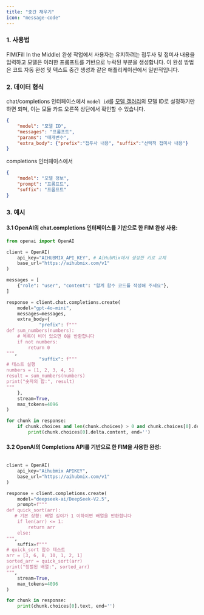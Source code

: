 ```yaml
---
title: "중간 채우기"
icon: "message-code"
---
```


### 1. 사용법

FIM(Fill In the Middle) 완성 작업에서 사용자는 유지하려는 접두사 및 접미사 내용을 입력하고 모델은 이러한 프롬프트를 기반으로 누락된 부분을 생성합니다. 이 완성 방법은 코드 자동 완성 및 텍스트 중간 생성과 같은 애플리케이션에서 일반적입니다.

### 2. 데이터 형식

chat/completions 인터페이스에서 `model id`를 [모델 갤러리](https://aihubmix.com/models)의 모델 ID로 설정하기만 하면 되며, 이는 모듈 카드 오른쪽 상단에서 확인할 수 있습니다.

```json
{ 
    "model": "모델 ID",
    "messages": "프롬프트",
    "params": "매개변수",
    "extra_body": {"prefix":"접두사 내용", "suffix":"선택적 접미사 내용"}
}
```

completions 인터페이스에서

```json
{
    "model": "모델 정보",
    "prompt": "프롬프트",
    "suffix": "프롬프트"
}
```

### 3. 예시

#### 3.1 OpenAI의 chat.completions 인터페이스를 기반으로 한 FIM 완성 사용:

<CodeGroup>

```py Python
from openai import OpenAI

client = OpenAI(
    api_key="AIHUBMIX_API_KEY", # AiHubMix에서 생성한 키로 교체
    base_url="https://aihubmix.com/v1"
)

messages = [
    {"role": "user", "content": "합계 함수 코드를 작성해 주세요"},
]

response = client.chat.completions.create(
    model="gpt-4o-mini",
    messages=messages,
    extra_body={
            "prefix": f"""
def sum_numbers(numbers):
    # 목록이 비어 있으면 0을 반환합니다
    if not numbers:
        return 0
""",
            "suffix": f"""
# 테스트 실행
numbers = [1, 2, 3, 4, 5]
result = sum_numbers(numbers)
print("숫자의 합:", result)
"""
    },
    stream=True,
    max_tokens=4096
)

for chunk in response:
    if chunk.choices and len(chunk.choices) > 0 and chunk.choices[0].delta.content is not None:
        print(chunk.choices[0].delta.content, end='')
```

</CodeGroup>


#### 3.2 OpenAI의 Completions API를 기반으로 한 FIM을 사용한 완성:
<CodeGroup>

```py Python

client = OpenAI(
    api_key="Aihubmix APIKEY", 
    base_url="https://aihubmix.com/v1"
)

response = client.completions.create(
    model="deepseek-ai/DeepSeek-V2.5",
    prompt=f"""
def quick_sort(arr):
   # 기본 상황: 배열 길이가 1 이하이면 배열을 반환합니다
    if len(arr) <= 1:
        return arr
    else:
""",
    suffix=f"""
# quick_sort 함수 테스트
arr = [3, 6, 8, 10, 1, 2, 1]
sorted_arr = quick_sort(arr)
print("정렬된 배열:", sorted_arr)
""",
    stream=True,
    max_tokens=4096
)

for chunk in response:
    print(chunk.choices[0].text, end='')
```

</CodeGroup>